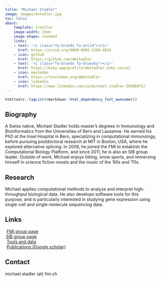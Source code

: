 ```yaml
---
title: "Michael Stadler"
image: images/mstadler.jpg
toc: false
about:
    template: trestles
    image-width: 15em
    image-shape: rounded
    links:
    - text: '<i class="fa-brands fa-orcid"></i>'
      href: https://orcid.org/0000-0002-2269-4934
    - icon: github
      href: https://github.com/mbstadler
    - text: '<i class="fa-brands fa-bluesky"></i>'
      href: https://bsky.app/profile/mbstadler.bsky.social
    - icon: mastodon
      href: https://fosstodon.org/@mbstadler
    - icon: linkedin
      href: https://www.linkedin.com/in/michael-stadler-5050b972/
---
```


```r
htmltools::tagList(rmarkdown::html_dependency_font_awesome())
```

## Biography

A Swiss native, Michael Stadler holds master’s degrees in Immunology and Bioinformatics from the Universities of Bern and Lausanne. He earned his PhD at the Insel Hospital in Bern, specializing in computational immunology, before pursuing postdoctoral research at MIT in Boston, USA, where he explored alternative splicing. In 2006, he joined the FMI to establish the Computational Biology Platform, and since 2011, he is also an SIB group leader. Outside of work, Michael enjoys hiking, snow sports, and immersing himself in science fiction novels and the music of the ’60s and ’70s.

## Research

Michael applies computational methods to analyze and interpret high-throughput biological data. He also develops software tools for this purpose, and is particularly interested in studying gene expression using single-cell and single-molecule sequencing data.

## Links

<i class="fa-solid fa-building-columns" style="margin-right: 0.4em;"></i> [FMI group page](https://www.fmi.ch/platforms/platform.html?plt=115){target="_blank"}<br>
<i class="fa-solid fa-people-group" style="margin-right: 0.2em;"></i> [SIB group page](https://www.sib.swiss/michael-stadler-group){target="_blank"}<br>
<i class="fa-brands fa-github" style="margin-right: 0.4em;"></i> [Tools and data](https://fmicompbio.github.io){target="_blank"}<br>
<i class="fa-brands fa-google-scholar" style="margin-right: 0.4em;"></i> [Publications (Google scholar)](https://scholar.google.com/citations?user=UAcx9iMAAAAJ&hl=en){target="_blank"}<br>

## Contact

<i class="fa-solid fa-envelope"></i> michael.stadler (at) fmi.ch
